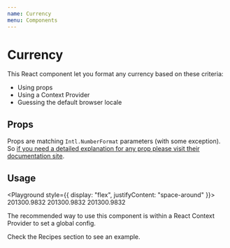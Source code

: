 ```yaml
---
name: Currency
menu: Components
---
```



# Currency

This React component let you format any currency based on these criteria:

- Using props
- Using a Context Provider
- Guessing the default browser locale

## Props

Props are matching `Intl.NumberFormat` parameters (with some exception). So [if you need a detailed explanation for any prop please visit their documentation site](https://developer.mozilla.org/en-US/docs/Web/JavaScript/Reference/Global_Objects/NumberFormat#Parameters).

<Props of={Currency} />

## Usage

<Playground style={{ display: "flex", justifyContent: "space-around" }}>
  <Currency>201300.9832</Currency>
  <Currency locale="de-DE" currency="EUR">
    201300.9832
  </Currency>
  <Currency as="span" maximumFractionDigits={3}>
    201300.9832
  </Currency>
</Playground>

The recommended way to use this component is within a React Context Provider to set a global config.

<Link to="/recipes">Check the Recipes section to see an example</Link>.
